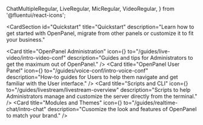   ChatMultipleRegular,
  LiveRegular,
  MicRegular,
  VideoRegular,
} from '@fluentui/react-icons';

<CardSection
  id="Quickstart"
  title="Quickstart"
  description="Learn how to get started with OpenPanel, migrate from other panels or customize it to fit your business."
>
  <Card
    title="OpenPanel Administration"
    icon={<VideoRegular />}
    to="/guides/live-video/intro-video-conf"
    description="Guides and tips for Administrators to get the maximum out of OpenPanel."
  />
  <Card
    title="OpenPanel User Panel"
    icon={<MicRegular />}
    to="/guides/voice-conf/intro-voice-conf"
    description="How-to guides for Users to help them navigate and get familiar with the User interface."
  />
  <Card
    title="Scripts and CLI"
    icon={<LiveRegular />}
    to="/guides/livestream/livestream-overview"
    description="Scripts to help Administrators manage and customize the server directly from the terminal."
  />
  <Card
    title="Modules and Themes"
    icon={<ChatMultipleRegular />}
    to="/guides/realtime-chat/intro-chat"
    description="Cusomize the look and features of OpenPanel to match your brand."
  />
</CardSection>
